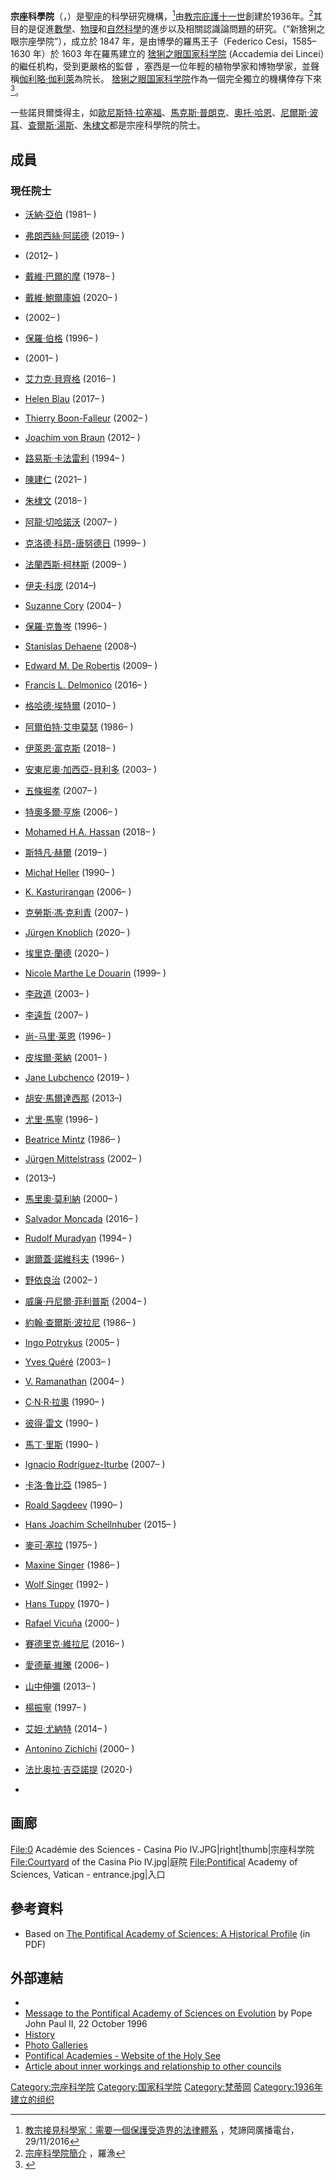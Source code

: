 {{Infobox university
| name              = 宗座科学院
| native_name       = Pontificia accademia delle scienze{{it icon}}<br />Pontificia Academia Scientiarum{{la icon}}
| image_name        = Emblem of the Papacy SE.svg
| image_size        = 120px
| latin_name        = 
| motto             =
| mottoeng          =
| established       =  {{Start date and age|1936}}
| closed            =
| type              = [[天主教学校|天主教学校]]<br>[[研究中心|研究中心]]<br>[[宗座大学|宗座大学]]
| endowment         =
| president         = [[沃纳·亚伯|沃纳·亚伯]]
| chancellor        = {{link-en|馬塞洛·桑切斯·索隆多|Marcelo Sánchez Sorondo}}
| faculty           =
| staff             =
| students          =
| undergrad         =
| postgrad          =
| doctoral          =
| city              = Casina Pio IV<br>00120 [[梵蒂冈城|梵蒂冈城]]
| country           = 
| coor              = {{Coord|41|54|15|N|12|27|9|E|type:landmark_region:VA|display=title,inline}}
| colors            =
| website           = [http://www.casinapioiv.va/content/accademia/en.html casinapioiv.va]
| footnotes         =
}}
'''宗座科學院'''（{{lang-it|Pontificia accademia delle scienze}}，{{lang-la|Pontificia Academia Scientiarum}}）是[[聖座|聖座]]的科學研究機構，<ref>[http://zht.radiovaticana.va/news/2016/11/29/%E6%95%99%E5%AE%97%E6%8E%A5%E8%A6%8B%E7%A7%91%E5%AD%B8%E5%AE%B6%EF%BC%9A%E9%9C%80%E8%A6%81%E4%B8%80%E5%80%8B%E4%BF%9D%E8%AD%B7%E5%8F%97%E9%80%A0%E7%95%8C%E7%9A%84%E6%B3%95%E5%BE%8B%E9%AB%94%E7%B3%BB/1275727 教宗接見科學家：需要一個保護受造界的法律體系] {{Wayback|url=http://zht.radiovaticana.va/news/2016/11/29/%E6%95%99%E5%AE%97%E6%8E%A5%E8%A6%8B%E7%A7%91%E5%AD%B8%E5%AE%B6%EF%BC%9A%E9%9C%80%E8%A6%81%E4%B8%80%E5%80%8B%E4%BF%9D%E8%AD%B7%E5%8F%97%E9%80%A0%E7%95%8C%E7%9A%84%E6%B3%95%E5%BE%8B%E9%AB%94%E7%B3%BB/1275727 |date=20161220101259 }}，梵諦岡廣播電台，29/11/2016</ref>由[[教宗庇護十一世|教宗庇護十一世]]創建於1936年。<ref>[http://www.cdd.org.tw/Costantinian/516/51644.htm 宗座科學院簡介] {{Wayback|url=http://www.cdd.org.tw/Costantinian/516/51644.htm |date=20170629205433 }}，羅漁</ref>其目的是促進[[數學|數學]]、[[物理|物理]]和[[自然科學|自然科學]]的進步以及相關認識論問題的研究。（“新猞猁之眼宗座學院”），成立於 1847 年，是由博學的羅馬王子{{le|費德里科·塞西|Federico Cesi}}（Federico Cesi，1585–1630 年）於 1603 年在羅馬建立的 [[意大利猞猁之眼国家科学院|猞猁之眼国家科学院]] (Accademia dei Lincei）的繼任机构，受到更嚴格的監督 ，塞西是一位年輕的植物學家和博物學家，並聲稱[[伽利略·伽利萊|伽利略·伽利萊]]為院长。 [[意大利猞猁之眼国家科学院|猞猁之眼国家科学院]]作為一個完全獨立的機構倖存下來<ref name=sola>{{cite web|url=https://translate.google.com/translate?hl=en&sl=it&u=https://w2.vatican.va/content/pius-xi/it/motu_proprio/documents/hf_p-xi_motu-proprio_19361028_multis-solaciis.html&prev=search|title=Google Translate|website=translate.google.com|access-date=2022-06-20|archive-date=2016-03-11|archive-url=https://web.archive.org/web/20160311004617/https://translate.google.com/translate?hl=en&sl=it&u=https%3A%2F%2Fw2.vatican.va%2Fcontent%2Fpius-xi%2Fit%2Fmotu_proprio%2Fdocuments%2Fhf_p-xi_motu-proprio_19361028_multis-solaciis.html&prev=search}}</ref>。

一些諾貝爾獎得主，如[[歐尼斯特·拉塞福|歐尼斯特·拉塞福]]、[[馬克斯·普朗克|馬克斯·普朗克]]、[[奧托·哈恩|奧托·哈恩]]、[[尼爾斯·波耳|尼爾斯·波耳]]、[[查爾斯·湯斯|查爾斯·湯斯]]、[[朱棣文|朱棣文]]都是宗座科學院的院士。

==成員==

===現任院士===
{{div col |colwidth= 20em}} 
* {{Flagicon|Switzerland}} [[沃納·亞伯|沃納·亞伯]] (1981– )
* {{Flagicon|USA}} [[弗朗西絲·阿諾德|弗朗西絲·阿諾德]] (2019– )
* {{Flagicon|Brazil}} {{ill|Vanderlei Salvador Bagnato|lt=|pt||WD=}} (2012– )
* {{Flagicon|USA}} [[戴維·巴爾的摩|戴維·巴爾的摩]] (1978– )
* {{Flagicon|UK}} [[戴維·鮑爾庫姆|戴維·鮑爾庫姆]] (2020– )
* {{Flagicon|Argentina}} {{ill|Antonio M. Battro|lt=|es||WD=}} (2002– )
* {{Flagicon|USA}} [[保羅·伯格|保羅·伯格]] (1996– )
* {{Flagicon|Italy}} {{ill|Enrico Berti|lt=|it||WD=}} (2001– )
* {{Flagicon|USA}} [[艾力克·貝齊格|艾力克·貝齊格]] (2016– )
* {{Flagicon|UK}} [[Helen_Blau|Helen Blau]] (2017– )
* {{Flagicon|Belgium}} [[Thierry_Boon-Falleur|Thierry Boon-Falleur]] (2002– )
* {{Flagicon|Germany}} [[Joachim_von_Braun|Joachim von Braun]] (2012– )
* {{Flagicon|Argentina}} [[路易斯·卡法雷利|路易斯·卡法雷利]] (1994– )
* {{Flagicon|ROC}} [[陳建仁|陳建仁]] (2021– )
* {{Flagicon|USA}} [[朱棣文|朱棣文]] (2018– )
* {{Flagicon|Israel}} [[阿龍·切哈諾沃|阿龍·切哈諾沃]] (2007– )
* {{Flagicon|France}} [[克洛德·科昂-唐努德日|克洛德·科昂-唐努德日]] (1999– )
* {{Flagicon|USA}} [[法蘭西斯·柯林斯|法蘭西斯·柯林斯]] (2009– )
* {{Flagicon|France}} [[伊夫·科庞|伊夫·科庞]] (2014–)
* {{Flagicon|Australia}} [[Suzanne_Cory|Suzanne Cory]] (2004– )
* {{Flagicon|Netherlands}} [[保羅·克魯岑|保羅·克魯岑]] (1996– )
* {{Flagicon|France}} [[Stanislas_Dehaene|Stanislas Dehaene]] (2008–)
* {{Flagicon|USA}} [[Edward_M._De_Robertis|Edward M. De Robertis]] (2009– )
* {{Flagicon|USA}} [[Francis_L._Delmonico|Francis L. Delmonico]] (2016– )
* {{Flagicon|Germany}} [[格哈德·埃特爾|格哈德·埃特爾]] (2010– )
* {{Flagicon|Switzerland}} [[阿爾伯特·艾申莫瑟|阿爾伯特·艾申莫瑟]] (1986– )
* {{Flagicon|USA}} [[伊萊恩·富克斯|伊萊恩·富克斯]] (2018– )
* {{Flagicon|Spain}} [[安東尼奧·加西亞-貝利多|安東尼奧·加西亞-貝利多]] (2003– )
* {{Flagicon|Japan}} [[五條堀孝|五條堀孝]] (2007– )
* {{Flagicon|Germany}} [[特奧多爾·亨施|特奧多爾·亨施]] (2006– )
* {{Flagicon|Sudan}} [[Mohamed_H.A._Hassan|Mohamed H.A. Hassan]] (2018– )
* {{Flagicon|Germany}} [[斯特凡·赫爾|斯特凡·赫爾]] (2019– )
* {{Flagicon|Poland}} [[Michał_Heller|Michał Heller]] (1990– )
* {{Flagicon|India}} [[Krishnaswamy_Kasturirangan|K. Kasturirangan]] (2006– )
* {{Flagicon|Germany}} [[克勞斯·馮·克利青|克勞斯·馮·克利青]] (2007– )
* {{Flagicon|Germany}} [[Jürgen_Knoblich|Jürgen Knoblich]] (2020– )
* {{Flagicon|USA}} [[埃里克·蘭德|埃里克·蘭德]] (2020– )
* {{Flagicon|France}} [[Nicole_Marthe_Le_Douarin|Nicole Marthe Le Douarin]] (1999– )
* {{Flagicon|ROC}}  [[李政道|李政道]] (2003– )
* {{Flagicon|ROC}} [[李遠哲|李遠哲]] (2007– )
* {{Flagicon|France}} [[让-马里·莱恩|尚-马里·莱恩]] (1996– )
* {{Flagicon|France}} [[皮埃爾·萊納|皮埃爾·萊納]] (2001– )
* {{Flagicon|USA}} [[Jane_Lubchenco|Jane Lubchenco]] (2019– )
* {{Flagicon|Argentina}} [[胡安·馬爾達西那|胡安·馬爾達西那]] (2013–)
* {{Flagicon|Russia}} [[尤里·馬寧|尤里·馬寧]] (1996– )
* {{Flagicon|USA}} [[Beatrice_Mintz|Beatrice Mintz]] (1986– )
* {{Flagicon|Germany}} [[Jürgen_Mittelstrass|Jürgen Mittelstrass]] (2002– )
* {{Flagicon|Sweden}} {{ill|Erna Möller|lt=|sv||WD=}} (2013–)
* {{Flagicon|Mexico}} [[馬里奧·莫利納|馬里奧·莫利納]] (2000– )
* {{Flagicon|Honduras}} [[Salvador_Moncada|Salvador Moncada]] (2016– )
* {{Flagicon|Armenia}} [[Rudolf_Muradyan|Rudolf Muradyan]] (1994– )
* {{Flagicon|Russia}} [[謝爾蓋·彼得羅維奇·諾維科夫|謝爾蓋·諾維科夫]] (1996– )
* {{Flagicon|Japan}} [[野依良治|野依良治]] (2002– )
* {{Flagicon|USA}} [[威廉·丹尼爾·菲利普斯|威廉·丹尼爾·菲利普斯]] (2004– )
* {{Flagicon|Canada}} [[約翰·查爾斯·波拉尼|約翰·查爾斯·波拉尼]] (1986– )
* {{Flagicon|Germany}} [[Ingo_Potrykus|Ingo Potrykus]] (2005– )
* {{Flagicon|France}} [[Yves_Quéré|Yves Quéré]] (2003– )
* {{Flagicon|India}} [[Veerabhadran_Ramanathan|V. Ramanathan]] (2004– )
* {{Flagicon|India}} [[C·N·R·拉奧|C·N·R·拉奧]] (1990– )
* {{Flagicon|USA}} [[彼得·雷文|彼得·雷文]] (1990– )
* {{Flagicon|UK}} [[馬丁·里斯|馬丁·里斯]] (1990– )
* {{Flagicon|Venezuela}} [[Ignacio_Rodríguez-Iturbe|Ignacio Rodríguez-Iturbe]] (2007– )
* {{Flagicon|Italy}} [[卡洛·魯比亞|卡洛·魯比亞]] (1985– )
* {{Flagicon|Russia}} [[Roald_Sagdeev|Roald Sagdeev]] (1990– )
* {{Flagicon|Germany}} [[Hans_Joachim_Schellnhuber|Hans Joachim Schellnhuber]] (2015– )
* {{Flagicon|Israel}} [[麥可·塞拉|麥可·塞拉]] (1975– )
* {{Flagicon|USA}} [[Maxine_Singer|Maxine Singer]] (1986– )
* {{Flagicon|Germany}} [[Wolf_Singer|Wolf Singer]] (1992– )
* {{Flagicon|Austria}} [[Hans_Tuppy|Hans Tuppy]] (1970– )
* {{Flagicon|Chile}} [[Rafael_Vicuña|Rafael Vicuña]] (2000– )
* {{Flagicon|France}} [[賽德里克·維拉尼|賽德里克·維拉尼]] (2016– )
* {{Flagicon|USA}} [[愛德華·維騰|愛德華·維騰]] (2006– )
* {{Flagicon|Japan}} [[山中伸彌|山中伸彌]] (2013– )
* {{Flagicon|China}} [[楊振寧|楊振寧]] (1997– )
* {{Flagicon|Israel}} [[艾妲·尤納特|艾妲·尤納特]] (2014– )
* {{Flagicon|Italy}} [[Antonino_Zichichi|Antonino Zichichi]] (2000– )
*{{Flagicon|Italy}}[[法比奥拉·吉亞諾提|法比奥拉·吉亞諾提]] (2020-)
*{{div col end}}

==画廊==
<gallery>
File:0 Académie des Sciences - Casina Pio IV.JPG|right|thumb|宗座科学院
File:Courtyard of the Casina Pio IV.jpg|庭院
File:Pontifical Academy of Sciences, Vatican - entrance.jpg|入口
</gallery>

==參考資料==
* Based on [http://www.pas.va/documents/newpdf/es16en.pdf The Pontifical Academy of Sciences: A Historical Profile]{{dead link|date=2017年12月 |bot=InternetArchiveBot |fix-attempted=yes }} (in PDF)

==外部連結==
{{commons category|Pontifical Academy of Sciences}}
*{{official website|1=http://www.casinapioiv.va/content/accademia/en.html}}
*[http://www.ewtn.com/library/PAPALDOC/JP961022.HTM Message to the Pontifical Academy of Sciences on Evolution]{{Wayback|url=http://www.ewtn.com/library/PAPALDOC/JP961022.HTM |date=20190606123234 }} by Pope John Paul II, 22 October 1996
*[http://www.casinapioiv.va/content/accademia/en/about/history.html History]{{Wayback|url=http://www.casinapioiv.va/content/accademia/en/about/history.html |date=20150628202847 }}
*[http://www.casinapioiv.va/content/accademia/en/multimedia/photo.html Photo Galleries]{{Wayback|url=http://www.casinapioiv.va/content/accademia/en/multimedia/photo.html |date=20150829084327 }}
*[http://www.vatican.va/roman_curia/pontifical_academies/index.htm Pontifical Academies - Website of the Holy See]{{Wayback|url=http://www.vatican.va/roman_curia/pontifical_academies/index.htm |date=20130801153524 }}
*[http://discovermagazine.com/2008/sep/18-how-to-teach-science-to-the-pope/ Article about inner workings and relationship to other councils]{{Wayback|url=http://discovermagazine.com/2008/sep/18-how-to-teach-science-to-the-pope/ |date=20150905234356 }}
{{reflist}}

{{国际科学理事会}}
{{羅馬宗座大學及高等教育機構}}
{{Authority control}}

[[Category:宗座科学院|Category:宗座科学院]]
[[Category:国家科学院|Category:国家科学院]]
[[Category:梵蒂岡|Category:梵蒂岡]]
[[Category:1936年建立的组织|Category:1936年建立的组织]]